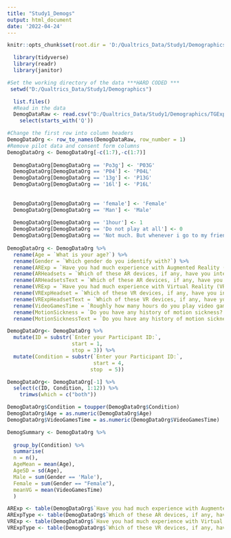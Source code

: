 ```yaml
---
title: "Study1_Demogs"
output: html_document
date: '2022-04-24'
---
```

```r
knitr::opts_chunk$set(root.dir = 'D:/Qualtrics_Data/Study1/Demographics', echo = TRUE)
```

```r
  library(tidyverse)
  library(readr)
  library(janitor)

```

```r
#Set the working directory of the data ***HARD CODED ***
 setwd("D:/Qualtrics_Data/Study1/Demographics")

```

```r
  list.files()
  #Read in the data
  DemogDataRaw <- read.csv("D:/Qualtrics_Data/Study1/Demographics/TGExperiment1_DemogData.csv") %>%  
    select(starts_with('Q')) 
```
```r
#Change the first row into column headers
DemogDataOrg <- row_to_names(DemogDataRaw, row_number = 1)
#Remove pilot data and consent form columns
DemogDataOrg <- DemogDataOrg[-c(1:7),-c(1:7)]
  
  DemogDataOrg[DemogDataOrg == 'Po3g'] <- 'P03G'
  DemogDataOrg[DemogDataOrg == 'P04'] <- 'P04L'
  DemogDataOrg[DemogDataOrg == '13g'] <- 'P13G'
  DemogDataOrg[DemogDataOrg == '16l'] <- 'P16L'
  
  
  DemogDataOrg[DemogDataOrg == 'female'] <- 'Female'
  DemogDataOrg[DemogDataOrg == 'Man'] <- 'Male'
  
  DemogDataOrg[DemogDataOrg == '1hour'] <- 1
  DemogDataOrg[DemogDataOrg == 'Do not play at all'] <- 0
  DemogDataOrg[DemogDataOrg == 'Not much. But whenever i go to my friends house every couple months'] <- 0
  
DemogDataOrg <- DemogDataOrg %>% 
  rename(Age = `What is your age?`) %>% 
  rename(Gender = `Which gender do you identify with?`) %>% 
  rename(ARExp = `Have you had much experience with Augmented Reality (AR) before?`) %>% 
  rename(ARHeadsets = `Which of these AR devices, if any, have you interacted with before? - Selected Choice`) %>% 
  rename(ARHeadsetsText = `Which of these AR devices, if any, have you interacted with before? - Other (Please describe) - Text`) %>% 
  rename(VRExp = `Have you had much experience with Virtual Reality (VR) before?`) %>% 
  rename(VRExpHeadset = `Which of these VR devices, if any, have you interacted with before? - Selected Choice`) %>%
  rename(VRExpHeadsetText = `Which of these VR devices, if any, have you interacted with before? - Other (Please describe) - Text`) %>% 
  rename(VideoGamesTime = `Roughly how many hours do you play video games for in an average week?`) %>% 
  rename(MotionSickness = `Do you have any history of motion sickness? - Selected Choice`) %>% 
  rename(MotionSicknessText = `Do you have any history of motion sickness? - Other (Please describe) - Text`)

```



```r
DemogDataOrg<- DemogDataOrg %>%
  mutate(ID = substr(`Enter your Participant ID:`,
                     start = 1,
                     stop = 3)) %>%
  mutate(Condition = substr(`Enter your Participant ID:`,
                            start = 4,
                           stop  = 5))

DemogDataOrg<- DemogDataOrg[-1] %>%
  select(c(ID, Condition, 1:12)) %>% 
    trimws(which = c("both"))

DemogDataOrg$Condition = toupper(DemogDataOrg$Condition)
DemogDataOrg$Age = as.numeric(DemogDataOrg$Age)
DemogDataOrg$VideoGamesTime = as.numeric(DemogDataOrg$VideoGamesTime)

```

```r
DemogSummary <- DemogDataOrg %>% 
  
  group_by(Condition) %>% 
  summarise(
  n = n(),
  AgeMean = mean(Age),
  AgeSD = sd(Age),
  Male = sum(Gender == 'Male'),
  Female = sum(Gender == "Female"),
  meanVG = mean(VideoGamesTime)
  )   
```


```r
ARExp <- table(DemogDataOrg$`Have you had much experience with Augmented Reality (AR) before?`)
ARExpType <- table(DemogDataOrg$`Which of these AR devices, if any, have you interacted with before? - Selected Choice`)
VRExp <- table(DemogDataOrg$`Have you had much experience with Virtual Reality (VR) before?`)
VRExpType <- table(DemogDataOrg$`Which of these VR devices, if any, have you interacted with before? - Selected Choice`)
  

```

